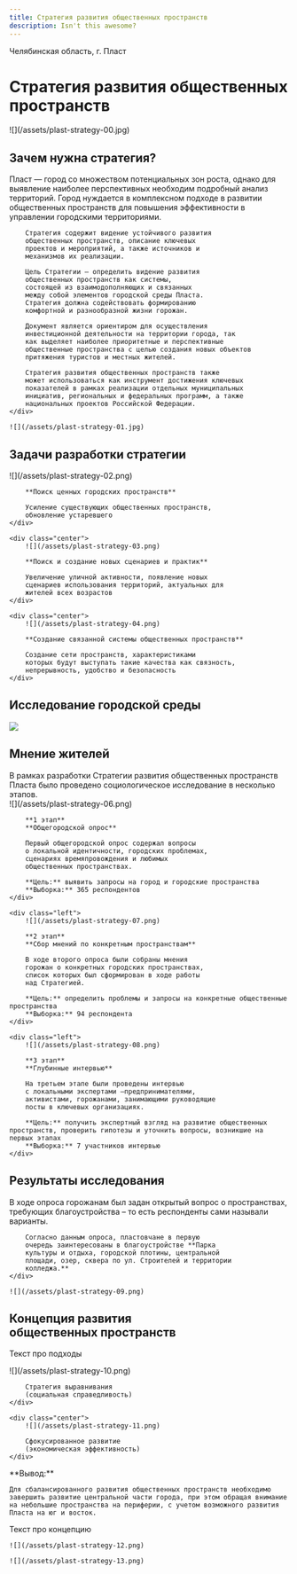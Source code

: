 ```yaml
---
title: Стратегия развития общественных пространств
description: Isn't this awesome?
---
```


Челябинская область, г. Пласт


# Стратегия развития общественных пространств

<Wide>
    ![](/assets/plast-strategy-00.jpg)
</Wide>


## Зачем нужна стратегия?

<Grid>
    <div>
        Пласт — город со множеством потенциальных зон роста, однако для выявление наиболее перспективных необходим
        подробный анализ территорий. Город нуждается в комплексном
        подходе в развитии общественных пространств для повышения
        эффективности в управлении городскими территориями.

        Стратегия содержит видение устойчивого развития
        общественных пространств, описание ключевых
        проектов и мероприятий, а также источников и
        механизмов их реализации.

        Цель Стратегии — определить видение развития
        общественных пространств как системы,
        состоящей из взаимодополняющих и связанных
        между собой элементов городской среды Пласта.
        Стратегия должна содействовать формированию
        комфортной и разнообразной жизни горожан.

        Документ является ориентиром для осуществления
        инвестиционной деятельности на территории города, так
        как выделяет наиболее приоритетные и перспективные
        общественные пространства с целью создания новых объектов
        притяжения туристов и местных жителей.

        Стратегия развития общественных пространств также
        может использоваться как инструмент достижения ключевых
        показателей в рамках реализации отдельных муниципальных
        инициатив, региональных и федеральных программ, а также
        национальных проектов Российской Федерации.
    </div>

    ![](/assets/plast-strategy-01.jpg)
</Grid>

## Задачи разработки стратегии

<Grid cols={3}>
    <div class="center">
        ![](/assets/plast-strategy-02.png)

        **Поиск ценных городских пространств**

        Усиление существующих общественных пространств,
        обновление устаревшего
    </div>

    <div class="center">
        ![](/assets/plast-strategy-03.png)

        **Поиск и создание новых сценариев и практик**

        Увеличение уличной активности, появление новых
        сценариев использования территорий, актуальных для
        жителей всех возрастов
    </div>

    <div class="center">
        ![](/assets/plast-strategy-04.png)

        **Создание связанной системы общественных пространств**

        Создание сети пространств, характеристиками
        которых будут выступать такие качества как связность,
        непрерывность, удобство и безопасность
    </div>
</Grid>


## Исследование городской среды

![](/assets/plast-strategy-05.gif)


## Мнение жителей

<Grid cols={3}>
    <div class="left">
        В рамках разработки Стратегии развития общественных пространств Пласта было проведено социологическое исследование в несколько этапов.
    </div>
</Grid>

<Grid cols={3}>
    <div class="left">
        ![](/assets/plast-strategy-06.png)

        **1 этап**  
        **Общегородской опрос**

        Первый общегородской опрос содержал вопросы
        о локальной идентичности, городских проблемах,
        сценариях времяпровождения и любимых
        общественных пространствах.

        **Цель:** выявить запросы на город и городские пространства  
        **Выборка:** 365 респондентов
    </div>

    <div class="left">
        ![](/assets/plast-strategy-07.png)

        **2 этап**  
        **Сбор мнений по конкретным пространствам**

        В ходе второго опроса были собраны мнения
        горожан о конкретных городских пространствах,
        список которых был сформирован в ходе работы
        над Стратегией.

        **Цель:** определить проблемы и запросы на конкретные общественные пространства  
        **Выборка:** 94 респондента
    </div>

    <div class="left">
        ![](/assets/plast-strategy-08.png)

        **3 этап**  
        **Глубинные интервью**

        На третьем этапе были проведены интервью
        с локальными экспертами –предпринимателями,
        активистами, горожанами, занимающими руководящие
        посты в ключевых организациях.

        **Цель:** получить экспертный взгляд на развитие общественных пространств, проверить гипотезы и уточнить вопросы, возникшие на первых этапах  
        **Выборка:** 7 участников интервью
    </div>

</Grid>


## Результаты исследования

<Grid>
    <div>
        В ходе опроса горожанам был задан открытый
        вопрос о пространствах, требующих благоустройства
        – то есть респонденты сами называли варианты.

        Согласно данным опроса, пластовчане в первую
        очередь заинтересованы в благоустройстве **Парка
        культуры и отдыха, городской плотины, центральной
        площади, озер, сквера по ул. Строителей и территории
        колледжа.**
    </div>

    ![](/assets/plast-strategy-09.png)
</Grid>

## Концепция развития <br/> общественных пространств

Текст про подходы

<Grid>
    <div class="center">
        ![](/assets/plast-strategy-10.png)

        Стратегия выравнивания  
        (социальная справедливость)
    </div>

    <div class="center">
        ![](/assets/plast-strategy-11.png)

        Сфокусированное развитие  
        (экономическая эффективность)
    </div>
</Grid>

<Highlight color="rgb(19 56 142 / 20%)">
    **Вывод:**

    Для сбалансированного развития общественных пространств необходимо завершить развитие центральной части города, при этом обращая внимание на небольшие пространства на периферии, с учетом возможного развития Пласта на юг и восток.
</Highlight>

<Grid cols={3}>
    Текст про концепцию

    ![](/assets/plast-strategy-12.png)

    ![](/assets/plast-strategy-13.png)
</Grid>

